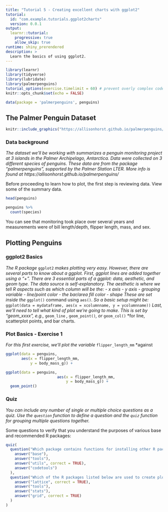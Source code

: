 ```yaml
---
title: "Tutorial 5 - Creating excellent charts with ggplot2"
tutorial:
  id: "com.example.tutorials.ggplot2charts"
  version: 0.0.1
output: 
  learnr::tutorial:
    progressive: true
    allow_skip: true
runtime: shiny_prerendered
description: >
  Learn the basics of using ggplot2.
---
```


```r
library(learnr)
library(tidyverse)
library(lubridate)
library(palmerpenguins)
tutorial_options(exercise.timelimit = 60) # prevent overly complex code from running
knitr::opts_chunk$set(echo = FALSE)
```

```r
data(package = 'palmerpenguins', penguins)


```

## The Palmer Penguin Dataset

```r
knitr::include_graphics("https://allisonhorst.github.io/palmerpenguins/reference/figures/lter_penguins.png")

```


### Data background

*The dataset we'll be working with summarizes a penguin monitoring project at 3 islands in the Palmer Archipelago, Antarctica. Data were collected on 3 different species of penguins.*
*These data are from the package "palmerpenguins", supported by the Palmer Station LTER.*
*More info is found at https://allisonhorst.github.io/palmerpenguins/*

Before proceeding to learn how to plot, the first step is reviewing data. View some of the summary data. 
```r
head(penguins)

penguins %>%
  count(species)


```
You can see that monitoring took place over several years and measurements were of bill length/depth, flipper length, mass, and sex. 


## Plotting Penguins

### ggplot2 Basics

*The R package* `ggplot2` *makes plotting very easy. However, there are several parts to know about a ggplot.*
*First, ggplot lines are added together using a "+".*
*There are 3 essential parts of a ggplot: data, aesthetic, and geom type. The data source is self-explanatory. The aesthetic is where we tell R aspects such as which column will be the:*
*- x axis   - y axis   - grouping variable   - line/point color   - the bar/area fill color   - shape*
*These are set inside the* `ggplot()` command using `aes()`. *So a basic setup might be:*
`ggplot(data = mydataframe, aes(x = xcolumnname, y = ycolumnname))`
*Last, we'll need to tell what kind of plot we're going to make. This is set by "geom_xxxx", e.g.,* `geom_line` *, * `geom_point()`*, or * `geom_col()` *for line, scatterplot points, and bar charts. 


### Plot Basics - Exercise 1 
*For this first exercise, we'll plot the variable* `flipper_length_mm` *against 

```r
ggplot(data = penguins,
       aes(x = flipper_length_mm,
           y = body_mass_g)) +

```

```r
ggplot(data = penguins,
                       aes(x = flipper_length_mm,
                           y = body_mass_g)) +
  geom_point()
```

### Quiz

*You can include any number of single or multiple choice questions as a quiz. Use the `question` function to define a question and the `quiz` function for grouping multiple questions together.*

Some questions to verify that you understand the purposes of various base and recommended R packages:

```r
quiz(
  question("Which package contains functions for installing other R packages?",
    answer("base"),
    answer("tools"),
    answer("utils", correct = TRUE),
    answer("codetools")
  ),
  question("Which of the R packages listed below are used to create plots?",
    answer("lattice", correct = TRUE),
    answer("tools"),
    answer("stats"),
    answer("grid", correct = TRUE)
  )
)
```

